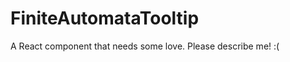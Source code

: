 
<Meta title="@flapjs/modules/fa/graph/components/FiniteAutomataTooltip"
    component={FiniteAutomataTooltip}/>

# FiniteAutomataTooltip

A React component that needs some love. Please describe me! :(

<Props of={FiniteAutomataTooltip}/>

